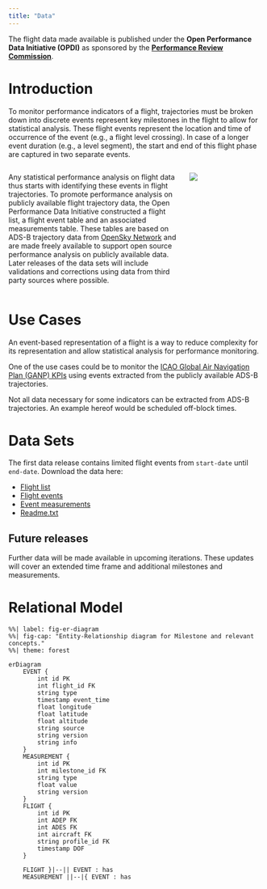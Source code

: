 ```yaml
---
title: "Data"
---
```


The flight data made available is published under the **Open Performance Data Initiative (OPDI)** as sponsored by
the **[Performance Review Commission](https://ansperformance.eu/about/prc/)**.

# Introduction

To monitor performance indicators of a flight, trajectories must be broken down into discrete events represent key milestones in the flight to allow for statistical analysis. These flight events represent the location and time of occurrence of the event (e.g., a flight level crossing). In case of a longer event duration (e.g., a level segment), the start and end of this flight phase are captured in two separate events. 

::: columns
::: {.column width="70%"}

Any statistical performance analysis on flight data thus starts with identifying these events in flight trajectories. To promote performance analysis on publicly available flight trajectory data, the Open Performance Data Initiative constructed a flight list, a flight event table and an associated measurements table. These tables are based on ADS-B trajectory data from [OpenSky Network](https://opensky-network.org/) and are made freely available to support open source performance analysis on publicly available data. Later releases of the data sets will include validations and corrections using data from third party sources where possible.

:::

::: {.column width="30%"}

![](media/opensky-network-logo.jpg)

:::
:::

# Use Cases

An event-based representation of a flight is a way to reduce complexity
for its representation and allow statistical analysis for performance monitoring. 

One of the use cases could be to monitor the [ICAO Global Air Navigation Plan (GANP) KPIs](https://www4.icao.int/ganpportal/ASBU/KPI) using events extracted from the publicly available ADS-B trajectories. 

Not all data necessary for  some indicators can be extracted from ADS-B trajectories. An example hereof would be scheduled off-block times. 

# Data Sets

The first data release contains limited flight events from `start-date` until `end-date`. Download the data here: 

- [Flight list](https://en.wikipedia.org/wiki/HTTP_404)
- [Flight events](https://en.wikipedia.org/wiki/HTTP_404)
- [Event measurements](https://en.wikipedia.org/wiki/HTTP_404)
- [Readme.txt](https://en.wikipedia.org/wiki/HTTP_404)

::: {.callout-note appearance="simple"}

## Future releases

Further data will be made available in upcoming iterations. These updates will cover an extended time frame and additional milestones and measurements. 

:::

# Relational Model

```mermaid
%%| label: fig-er-diagram
%%| fig-cap: "Entity-Relationship diagram for Milestone and relevant concepts."
%%| theme: forest

erDiagram
    EVENT {
        int id PK
        int flight_id FK
        string type
        timestamp event_time
        float longitude
        float latitude
        float altitude
        string source
        string version
        string info
    }
    MEASUREMENT {
        int id PK
        int milestone_id FK
        string type
        float value
        string version
    }
    FLIGHT {
        int id PK
        int ADEP FK
        int ADES FK
        int aircraft FK
        string profile_id FK
        timestamp DOF
    }
    
    FLIGHT }|--|| EVENT : has
    MEASUREMENT ||--|{ EVENT : has

```




